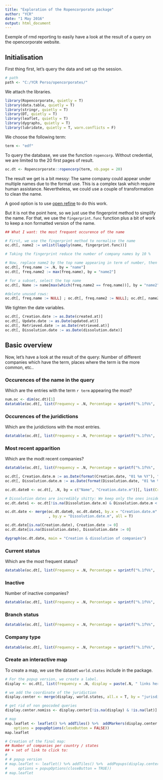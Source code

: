 ```yaml
---
title: "Exploration of the Ropencorporate package"
author: "YCR"
date: "1 May 2016"
output: html_document
---
```


Exemple of rmd reporting to easily have a look at the result of a query on the opencorporate website.

## Initialisation

First thing first, let's query the data and set up the session.

```r
# path
path <- "C:/YCR Perso/opencorporates/"
```

We attach the libraries.

```r
library(Ropencorporate, quietly = T)
library(data.table, quietly = T)
library(stringr, quietly = T)
library(DT, quietly = T)
library(leaflet, quietly = T)
library(dygraphs, quietly = T)
library(lubridate, quietly = T, warn.conflicts = F)

```

We choose the following term:

```r
term <- "edf"
```

To query the database, we use the function `ropencorp`. Without credential, we are limited to the 20 first pages of result.

```r
oc.dt <- Ropencorporate::ropencorp(term, nb.page = 20)
```

The result we get is a bit messy: The same company could appear under multiple names due to the format use. This is a complex task which require human assistance. Nevertheless, we could use a couple of transformation to clean the name.

A good option is to use [open refine](https://github.com/OpenRefine/OpenRefine/wiki/Clustering-In-Depth) to do this work.

But it is not the point here, so we just use the fingerprint method to simplify the name. For that, we use the `fingerprint.func` function plus a bit of work to keep a non formatted version of the name. 

```r
## What I want: the most frequent occurence of the name

# First, we use the fingerprint method to normalise the name
oc.dt[, name2 := unlist(lapply(name, fingerprint.func))]

# Taking the fingerprint reduce the number of company names by 10 %

# Now, replace name2 by the top name appearing in term of number, then by the first appearing.
oc.dt[, freq.name := .N, by = "name"]
oc.dt[, freq.name2 := max(freq.name), by = "name2"]

# for a subset, select the top name
oc.dt[, Name := name[max(which(freq.name2 == freq.name))], by = "name2"]

#delete unused rows:
oc.dt[, freq.name := NULL] ; oc.dt[, freq.name2 := NULL]; oc.dt[, name2 := NULL]

```

We tighten the date variables.

```r
oc.dt[, Creation.date := as.Date(created.at)]
oc.dt[, Update.date := as.Date(updated.at)]
oc.dt[, Retrieved.date := as.Date(retrieved.at)]
oc.dt[, Dissolution.date := as.Date(dissolution.date)]
```

## Basic overview

Now, let's have a look at the result of the query:
Number of different companies which have the term, places where the term is the more common, etc..

### Occurences of the name in the query

Which are the entries with the term `r term` appearing the most?

```r
num.oc <- dim(oc.dt)[1]
datatable(oc.dt[, list(Frequency = .N, Percentage = sprintf("%.1f%%", .N / num.oc * 100)), by = "Name"][order(Frequency, decreasing = T)], options = list(pageLength = 10))
```

### Occurences of the juridictions

Which are the juridictions with the most entries.

```r
datatable(oc.dt[, list(Frequency = .N, Percentage = sprintf("%.1f%%", .N / num.oc * 100)), by = "jurisdiction.code"][order(Frequency, decreasing = T)], options = list(pageLength = 10))
```

### Most recent apparition

Which are the modt recent companies?

```r
datatable(oc.dt[, list(Frequency = .N, Percentage = sprintf("%.1f%%", .N / num.oc * 100)), by = c("Creation.date", "Name")][order(Creation.date, decreasing = T)], options = list(pageLength = 10))

oc.dt[, Creation.date.m := as.Date(format(Creation.date, "01 %m %Y"), "%d %m %Y")]
oc.dt[, Dissolution.date.m := as.Date(format(Dissolution.date, "01 %m %Y"), "%d %m %Y")]

oc.dt.date0 <- oc.dt[, .N, by = c("Name", "Creation.date.m")][, list(Creation.date = .N), by = c("Creation.date.m")]

# Dissolution dates are incredibly shitty: We keep only the ones inside the boundaries between the first creation and today.
oc.dt.date1 <- oc.dt[!is.na(Dissolution.date.m) & Dissolution.date.m < Sys.Date() & Dissolution.date.m >=  min(oc.dt.date0[, Creation.date.m]), .N, by = c("Name", "Dissolution.date.m")][, list(Dissolution.date = .N), by = c("Dissolution.date.m")]

oc.dt.date <- merge(oc.dt.date0, oc.dt.date1, by.x = "Creation.date.m"
                    , by.y = "Dissolution.date.m", all = T)

oc.dt.date[is.na(Creation.date), Creation.date := 0]
oc.dt.date[is.na(Dissolution.date), Dissolution.date := 0] 

dygraph(oc.dt.date, main = "Creation & dissolution of companies")
```

### Current status

Which are the most frequent status?

```r
datatable(oc.dt[, list(Frequency = .N, Percentage = sprintf("%.1f%%", .N / num.oc * 100)), by = "current.status"][order(Frequency, decreasing = T)], options = list(pageLength = 10))
```

### Inactive

Number of inactive companies?

```r
datatable(oc.dt[, list(Frequency = .N, Percentage = sprintf("%.1f%%", .N / num.oc * 100)), by = "inactive"][order(Frequency, decreasing = T)], options = list(pageLength = 10))
```

### Branch status

```r
datatable(oc.dt[, list(Frequency = .N, Percentage = sprintf("%.1f%%", .N / num.oc * 100)), by = c("branch.status")][order(Frequency, decreasing = T)], options = list(pageLength = 10))
```

### Company type

```r
datatable(oc.dt[, list(Frequency = .N, Percentage = sprintf("%.1f%%", .N / num.oc * 100)), by = "company.type"][order(Frequency, decreasing = T)], options = list(pageLength = 10))
```

### Create an interactive map

To create a map, we use the dataset `world.states` include in the package.

```r
# For the popup version, we create a label.
display <- oc.dt[, list(frequency = .N, display = paste(.N, " links here:\n <a href='", paste0(opencorporates.url, "'>", Name, collapse = "</a>\n"), "</a>\n")), by = "jurisdiction.code"]

# we add the coordinate of the juridiction
display.center <- merge(display, world.states, all.x = T, by = "jurisdiction.code")

# get rid of non geocoded queries
display.center.nomiss <- display.center[!is.na(display) & !is.na(lat)]

# map
map.leaflet <- leaflet() %>% addTiles() %>%  addMarkers(display.center.nomiss$lng, display.center.nomiss$lat, display.center.nomiss$display,
    options = popupOptions(closeButton = FALSE))
map.leaflet
```

```r


# Creation of the final map:
## Number of companies per country / states
## + set of link to click to:
# 
# # popup version
# map.leaflet <- leaflet() %>% addTiles() %>%  addPopups(display.center.us$lng, display.center.us$lat, display.center.us$display,
#     options = popupOptions(closeButton = TRUE))
# map.leaflet

```
